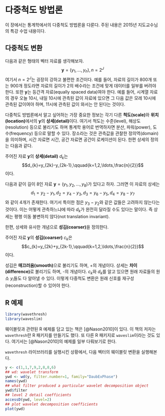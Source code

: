 # 다중척도 방법론

이 장에서는 통계학에서의 다중척도 방법론을 다룬다. 주된 내용은 2015년 지도교수님의 특강 수업 내용이다.

## 다중척도 변환

다음과 같은 형태의 벡터 자료를 생각해보자.
$$ \mathbf{y}=(y_{1},\ldots,y_{n}), n=2^{J}$$
여기서 $n=2^{J}$는 굉장히 강하고 불편한 조건이다. 예를 들어, 자료의 길이가 800개 또는 900개 정도라면 자료의 길이가 2의 배수라는 조건에 맞게 데이터를 일부를 버려야 한다. 또한 $\mathbf{y}$는 등간격 자료(equally spaced data)여야 한다. 예를 들어, 시계열 자료의 경우 오늘 10시, 내일 10시에 관측된 값이 자료에 있으면 그 다음 값은 모레 10시에 관측된 값이여야 하며, 11시에 관측된 값이 와서는 안 된다는 것이다.

다중척도 방법론에서 알고 싶어하는 가장 중요한 정보는 각기 다른 **척도(scale)**와 **위치(location)**에서의 $\mathbf{y}$의 **상세(detail)**이다. 여기서 척도는 수준(level), 해상도(resolution) 등으로 불리기도 하며 통계학 용어로 번역하자면 분산, 파워(power), 도수(frequency) 등으로 말할 수 있다. 장소라는 것은 관측값을 관찰한 정의역(domain)을 의미하며, 시간 자료면 시간, 공간 자료면 공간이 로케이션이 된다. 한편 상세의 정의는 다음과 같다.

<div class="definition">

주어진 자료 $\mathbf{y}$의 **상세(detail)** $d_{k}$는
$$d_{k}=y_{2k}-y_{2k-1},\qquad{k=1,2,\ldots,\frac{n}{2}}$$
이다.

</div>

<div class="example">

다음과 같이 길이 8인 자료 $\textbf{y}=(y_{1},y_{2},\ldots,y_{8})$가 있다고 하자. 그러면 이 자료의 상세는
$$d_{1}=y_{2}-y_{1}, d_{2}=y_{4}-y_{3}, d_{3}=y_{6}-y_{5}, d_{4}=y_{8}-y_{7}$$
와 같이 4개가 존재한다. 여기서 특이한 점은 $y_{3}-y_{2}$와 같은 값들은 고려하지 않는다는 것이다. 이는 어떻게 관측하느냐에 따라 $d_{k}$가 완전히 달라질 수도 있다는 말이다. 즉 상세는 평행 이동 불변하지 않다(not translation invariant).

</div>


한편, 상세와 유사한 개념으로 **성김(coarser)**을 정의한다.

<div class="definition">

주어진 자료 $\mathbf{y}$의 **성김(coarser)** $c_{k}$은
$$c_{k}=y_{2k}+y_{2k-1},\qquad{k=1,2,\ldots,\frac{n}{2}}$$
이다.

</div>

성김은 **매끄러움(smooth)**으로 불리기도 하며, +의 개념이다. 상세는 **차이(difference)**로 불리기도 하며, -의 개념이다. $c_{k}$와  $d_{k}$를 알고 있으면 원래 자료들의 원소 $y_{i}$들도 다 알아낼 수 있다. 이렇게 다중척도 변환은 원래 신호를 재구성(reconstruction)할 수 있어야 한다.

## R 예제

```r
library(wavethresh)
library(waveslim)
```

웨이블릿과 관련된 R 예제를 담고 있는 책은 [@Nason2010]이 있다. 이 책의 저자는 `wavethresh`란 R 패키지를 만들기도 했다. 또 다른 R 패키지로 `waveslim`이라는 것도 있다. 여기서는 [@Nason2010]의 예제를 일부 다뤄보기로 한다.

`wavethresh` 라이브러리를 실행시킨 상황에서, 다음 벡터의 웨이블릿 변환을 실행해본다.

```r
y <- c(1,1,7,9,2,8,8,6)
## wd: wavelet transform
ywd <- wd(y, filter.number=1, family="DaubExPhase")
names(ywd)
## what filter produced a particular wavelet decomposition object
ywd$filter
## level 2 detail coefficients
accessD(ywd, level=2)
## plot wavelet decomposition coefficients
plot(ywd)
```
